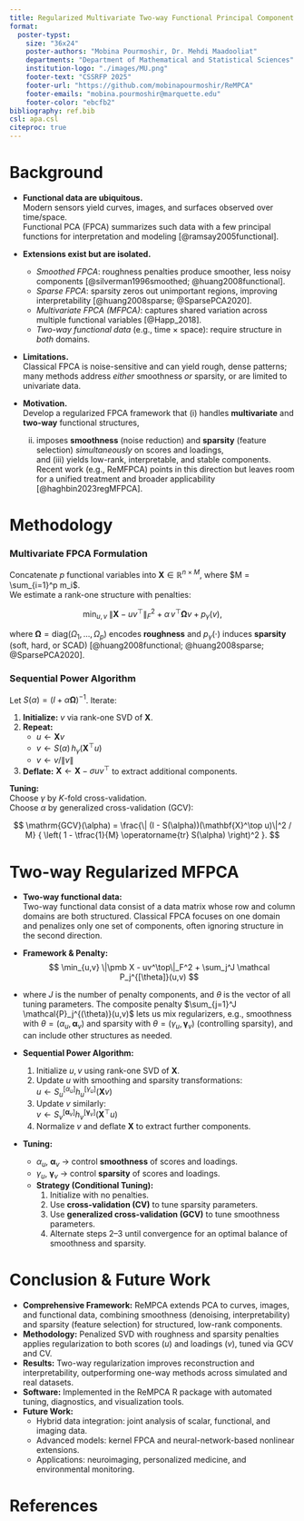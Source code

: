 ```yaml
---
title: Regularized Multivariate Two-way Functional Principal Component Analysis
format:
  poster-typst: 
    size: "36x24"
    poster-authors: "Mobina Pourmoshir, Dr. Mehdi Maadooliat"
    departments: "Department of Mathematical and Statistical Sciences"
    institution-logo: "./images/MU.png"
    footer-text: "CSSRFP 2025"
    footer-url: "https://github.com/mobinapourmoshir/ReMPCA"
    footer-emails: "mobina.pourmoshir@marquette.edu"
    footer-color: "ebcfb2"
bibliography: ref.bib
csl: apa.csl
citeproc: true
---
```


# Background

- **Functional data are ubiquitous.**  
  Modern sensors yield curves, images, and surfaces observed over time/space.  
  Functional PCA (FPCA) summarizes such data with a few principal functions for interpretation and modeling [@ramsay2005functional].

- **Extensions exist but are isolated.**
  - *Smoothed FPCA*: roughness penalties produce smoother, less noisy components [@silverman1996smoothed; @huang2008functional].
  - *Sparse FPCA*: sparsity zeros out unimportant regions, improving interpretability [@huang2008sparse; @SparsePCA2020].
  - *Multivariate FPCA (MFPCA)*: captures shared variation across multiple functional variables [@Happ_2018].
  - *Two-way functional data* (e.g., time × space): require structure in *both* domains.

- **Limitations.**  
  Classical FPCA is noise-sensitive and can yield rough, dense patterns; many methods address *either* smoothness *or* sparsity, or are limited to univariate data.

- **Motivation.**  
  Develop a regularized FPCA framework that (i) handles **multivariate** and **two-way** functional structures,  
  (ii) imposes **smoothness** (noise reduction) and **sparsity** (feature selection) *simultaneously* on scores and loadings,  
  and (iii) yields low-rank, interpretable, and stable components.  
  Recent work (e.g., ReMFPCA) points in this direction but leaves room for a unified treatment and broader applicability [@haghbin2023regMFPCA].



# Methodology
### Multivariate FPCA Formulation

Concatenate $p$ functional variables into $\mathbf{X}\in\mathbb{R}^{n\times M}$, where $M = \sum_{i=1}^p m_i$.  
We estimate a rank-one structure with penalties:

$$
\min_{u,v}\;\|\mathbf{X}-uv^\top\|_F^2
+ \alpha\, v^\top \boldsymbol{\Omega} v
+ p_\gamma(v),
$$

where $\boldsymbol{\Omega} = \mathrm{diag}(\Omega_1,\ldots,\Omega_p)$ encodes **roughness** and $p_\gamma(\cdot)$ induces **sparsity** (soft, hard, or SCAD) [@huang2008functional; @huang2008sparse; @SparsePCA2020].


### Sequential Power Algorithm

Let $S(\alpha) = (I + \alpha \boldsymbol{\Omega})^{-1}$. Iterate:

1. **Initialize:** $v$ via rank-one SVD of $\mathbf{X}$.
2. **Repeat:**  
   - $u \leftarrow \mathbf{X}v$  
   - $v \leftarrow S(\alpha)\,h_\gamma(\mathbf{X}^\top u)$  
   - $v \leftarrow v / \|v\|$
3. **Deflate:** $\mathbf{X} \leftarrow \mathbf{X} - \sigma uv^\top$ to extract additional components.

**Tuning:**  
Choose $\gamma$ by $K$-fold cross-validation.  
Choose $\alpha$ by generalized cross-validation (GCV):

$$
\mathrm{GCV}(\alpha)
= \frac{\| (I - S(\alpha))(\mathbf{X}^\top u)\|^2 / M}
{ \left( 1 - \tfrac{1}{M} \operatorname{tr} S(\alpha) \right)^2 }.
$$



# Two-way Regularized MFPCA

- **Two-way functional data:**  
  Two-way functional data consist of a data matrix whose row and column domains are both structured. Classical FPCA focuses on one domain and penalizes only one set of components, often ignoring structure in the second direction.


- **Framework & Penalty:**  
  $$
  \min_{u,v} \|\pmb X - uv^\top\|_F^2 + 
    \sum_j^J \mathcal P_j^{[\theta]}(u,v)
  $$
- where $J$ is the number of penalty components, and $\theta$ is the vector of all tuning parameters. The composite penalty $\sum_{j=1}^J \mathcal{P}_j^{(\theta)}(u,v)$ lets us mix regularizers, e.g., smoothness with $\theta=(\alpha_u,\boldsymbol{\alpha}_v)$ and sparsity with $\theta=(\gamma_u,\boldsymbol{\gamma}_v)$ (controlling sparsity), and can include other structures as needed.



- **Sequential Power Algorithm:**  
  1. Initialize $u, v$ using rank-one SVD of $\mathbf{X}$.  
  2. Update $u$ with smoothing and sparsity transformations:  
     $u \leftarrow S_u^{[\alpha_u]} h_u^{[\gamma_u]}(\mathbf{X}v)$  
  3. Update $v$ similarly:  
     $v \leftarrow S_v^{[\boldsymbol{\alpha}_v]} h_v^{[\boldsymbol{\gamma}_v]}(\mathbf{X}^\top u)$  
  4. Normalize $v$ and deflate $\mathbf{X}$ to extract further components.

- **Tuning:**  
    - $\alpha_u$, $\boldsymbol{\alpha}_v$ → control **smoothness** of scores and loadings.  
    - $\gamma_u$, $\boldsymbol{\gamma}_v$ → control **sparsity** of scores and loadings.
  - **Strategy (Conditional Tuning):**  
    1. Initialize with no penalties.  
    2. Use **cross-validation (CV)** to tune sparsity parameters.  
    3. Use **generalized cross-validation (GCV)** to tune smoothness parameters.  
    4. Alternate steps 2–3 until convergence for an optimal balance of smoothness and sparsity.



```{=typst}
#grid(
  columns: 4,
  gutter: 2pt,  // reduce spacing between images

  // Row 1
  image("images/True.jpg", width: 2.5in),
  image("images/svd_Reconstructed.jpg", width: 2.5in),
  image("images/Lasso_reconstructed.jpg", width: 2.5in),
  image("images/u1plots.jpg", width: 2.5in),

  // Row 2
  image("images/NoisyChessboard.jpg", width: 2.5in),
  image("images/smooth_reconstructed.jpg", width: 2.5in),
  image("images/pic.compress.jpg", width: 2.5in),
  image("images/v1plots.jpg", width: 2.5in),
)
```


# Conclusion & Future Work
- **Comprehensive Framework:** ReMPCA extends PCA to curves, images, and functional data, combining smoothness (denoising, interpretability) and sparsity (feature selection) for structured, low-rank components.
- **Methodology:** Penalized SVD with roughness and sparsity penalties applies regularization to both scores ($u$) and loadings ($v$), tuned via GCV and CV.
- **Results:** Two-way regularization improves reconstruction and interpretability, outperforming one-way methods across simulated and real datasets.
- **Software:** Implemented in the ReMPCA R package with automated tuning, diagnostics, and visualization tools.
- **Future Work:** 
  - Hybrid data integration: joint analysis of scalar, functional, and imaging data.
  - Advanced models: kernel FPCA and neural-network-based nonlinear extensions.
  - Applications: neuroimaging, personalized medicine, and environmental monitoring.

# References
```{=typst}
#set text(size: 12pt)
```

